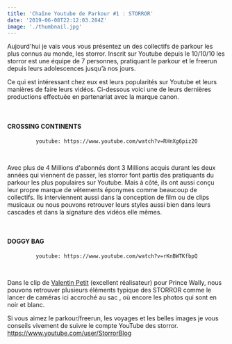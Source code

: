 ```yaml
---
title: 'Chaîne Youtube de Parkour #1 : STORROR'
date: '2019-06-08T22:12:03.284Z'
image: './thumbnail.jpg'
---
```


Aujourd'hui je vais vous vous présentez un des collectifs de parkour les plus connus au monde, les storror. Inscrit sur Youtube depuis le 10/10/10 les storror est une équipe de 7 personnes, pratiquant le parkour et le freerun depuis leurs adolescences jusqu’à nos jours.

Ce qui est intéressant chez eux est leurs popularités sur Youtube et leurs manières de faire leurs vidéos. Ci-dessous voici une de leurs dernières productions effectuée en partenariat avec la marque canon.

<br/>

#### CROSSING CONTINENTS

<center>

`youtube: https://www.youtube.com/watch?v=RHnXg6piz20`

</center>

<br/>

Avec plus de 4 Millions d'abonnés dont 3 Millions acquis durant les deux années qui viennent de passer, les storror font partis des pratiquants du parkour les plus populaires sur Youtube. Mais à côté, ils ont aussi conçu leur propre marque de vêtements éponymes comme beaucoup de collectifs. Ils interviennent aussi dans la conception de film ou de clips musicaux ou nous pouvons retrouver leurs styles aussi bien dans leurs cascades et dans la signature des vidéos elle mêmes.

<br/>

#### DOGGY BAG

<center>

`youtube: https://www.youtube.com/watch?v=rKnBWTKfbpQ`

</center>

<br/>

Dans le clip de <a href="http://valentinpetit.fr" target="__blanck">Valentin Petit</a> (excellent réalisateur) pour Prince Wally, nous pouvons retrouver plusieurs éléments typique des STORROR comme le lancer de caméras ici accroché au sac , où encore les photos qui sont en noir et blanc.

Si vous aimez le parkour/freerun, les voyages et les belles images je vous conseils vivement de suivre le compte YouTube des storror.
<a href="https://www.youtube.com/user/StorrorBlog" target="__blanck">https://www.youtube.com/user/StorrorBlog</a>
